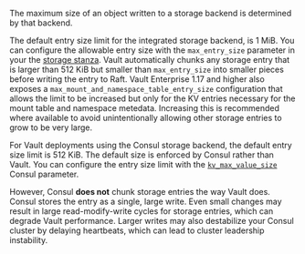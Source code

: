 The maximum size of an object written to a storage backend is determined
by that backend.

The default entry size limit for the integrated storage backend, is 1 MiB. You
can configure the allowable entry size with the `max_entry_size` parameter in
your the [storage
stanza](/vault/docs/configuration/storage/raft#max_entry_size). Vault
automatically chunks any storage entry that is larger than 512 KiB but smaller
than `max_entry_size` into smaller pieces before writing the entry to Raft.
Vault Enterprise 1.17 and higher also exposes a
`max_mount_and_namespace_table_entry_size` configuration that allows the limit
to be increased but only for the KV entries necessary for the mount table and
namespace metedata. Increasing this is recommended where available to avoid
unintentionally allowing other storage entries to grow to be very large.

For Vault deployments using the Consul storage backend, the default entry size
limit is 512 KiB. The default size is enforced by Consul rather than Vault. You
can configure the entry size limit with the 
[`kv_max_value_size`](/consul/docs/agent/config/config-files#kv_max_value_size)
Consul parameter.

However, Consul **does not** chunk storage entries the way Vault does. Consul
stores the entry as a single, large write. Even small changes may result in
large read-modify-write cycles for storage entries, which can degrade Vault
performance. Larger writes may also destabilize your Consul cluster by delaying
heartbeats, which can lead to cluster leadership instability.
